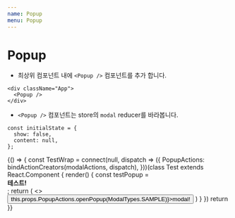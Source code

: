```yaml
---
name: Popup
menu: Popup
---
```



# Popup

- 최상위 컴포넌트 내에 `<Popup />` 컴포넌트를 추가 합니다.
```
<div className="App">
  <Popup />
</div>

```

- `<Popup />` 컴포넌트는 store의 `modal` reducer를 바라봅니다.
```
const initialState = {
  show: false,
  content: null,
};
```

<Playground>
  {() => {
    const TestWrap = connect(null, dispatch => ({
      PopupActions: bindActionCreators(modalActions, dispatch),
    }))(class Test extends React.Component {
      render() {
        const testPopup = <div><b>테스트!</b></div>;
        return (
          <>
            <Button onClick={() => this.props.PopupActions.openPopup(ModalTypes.SAMPLE)}>modal!</Button>
          </>
        )
      }
    })
    return <TestWrap />
  }}
</Playground>
